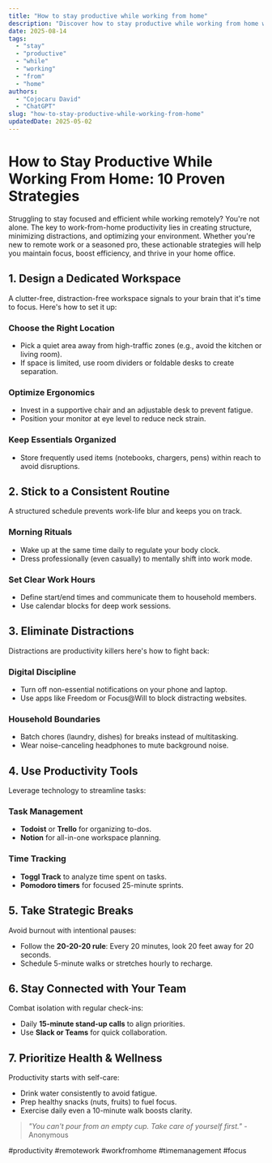 ```yaml
---
title: "How to stay productive while working from home"
description: "Discover how to stay productive while working from home with this in-depth guide, providing actionable insights and practical tips to boost your knowledge and results."
date: 2025-08-14
tags:
  - "stay"
  - "productive"
  - "while"
  - "working"
  - "from"
  - "home"
authors:
  - "Cojocaru David"
  - "ChatGPT"
slug: "how-to-stay-productive-while-working-from-home"
updatedDate: 2025-05-02
---
```


# How to Stay Productive While Working From Home: 10 Proven Strategies  

Struggling to stay focused and efficient while working remotely? You're not alone. The key to work-from-home productivity lies in creating structure, minimizing distractions, and optimizing your environment. Whether you're new to remote work or a seasoned pro, these actionable strategies will help you maintain focus, boost efficiency, and thrive in your home office.  

## 1. Design a Dedicated Workspace  

A clutter-free, distraction-free workspace signals to your brain that it's time to focus. Here's how to set it up:  

### Choose the Right Location  
- Pick a quiet area away from high-traffic zones (e.g., avoid the kitchen or living room).  
- If space is limited, use room dividers or foldable desks to create separation.  

### Optimize Ergonomics  
- Invest in a supportive chair and an adjustable desk to prevent fatigue.  
- Position your monitor at eye level to reduce neck strain.  

### Keep Essentials Organized  
- Store frequently used items (notebooks, chargers, pens) within reach to avoid disruptions.  

## 2. Stick to a Consistent Routine  

A structured schedule prevents work-life blur and keeps you on track.  

### Morning Rituals  
- Wake up at the same time daily to regulate your body clock.  
- Dress professionally (even casually) to mentally shift into work mode.  

### Set Clear Work Hours  
- Define start/end times and communicate them to household members.  
- Use calendar blocks for deep work sessions.  

## 3. Eliminate Distractions  

Distractions are productivity killers here's how to fight back:  

### Digital Discipline  
- Turn off non-essential notifications on your phone and laptop.  
- Use apps like Freedom or Focus@Will to block distracting websites.  

### Household Boundaries  
- Batch chores (laundry, dishes) for breaks instead of multitasking.  
- Wear noise-canceling headphones to mute background noise.  

## 4. Use Productivity Tools  

Leverage technology to streamline tasks:  

### Task Management  
- **Todoist** or **Trello** for organizing to-dos.  
- **Notion** for all-in-one workspace planning.  

### Time Tracking  
- **Toggl Track** to analyze time spent on tasks.  
- **Pomodoro timers** for focused 25-minute sprints.  

## 5. Take Strategic Breaks  

Avoid burnout with intentional pauses:  

- Follow the **20-20-20 rule**: Every 20 minutes, look 20 feet away for 20 seconds.  
- Schedule 5-minute walks or stretches hourly to recharge.  

## 6. Stay Connected with Your Team  

Combat isolation with regular check-ins:  

- Daily **15-minute stand-up calls** to align priorities.  
- Use **Slack or Teams** for quick collaboration.  

## 7. Prioritize Health & Wellness  

Productivity starts with self-care:  

- Drink water consistently to avoid fatigue.  
- Prep healthy snacks (nuts, fruits) to fuel focus.  
- Exercise daily even a 10-minute walk boosts clarity.  

> _"You can't pour from an empty cup. Take care of yourself first."_ - Anonymous  

#productivity #remotework #workfromhome #timemanagement #focus